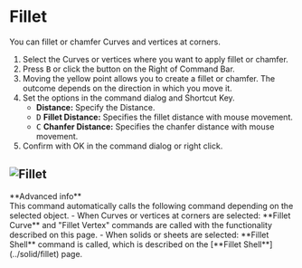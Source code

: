 
# Fillet

<Reference shortcut="B" command="Fillet" button="Right of Command Bar" />

You can fillet or chamfer Curves and vertices at corners.

1. Select the Curves or vertices where you want to apply fillet or chamfer.
2. Press <kbd>B</kbd> or click the button <ButtonIcon type="button-fillet" /> on the Right of Command Bar.
3. Moving the yellow point allows you to create a fillet or chamfer. 
The outcome depends on the direction in which you move it.
4. Set the options in the command dialog and Shortcut Key.
   - **Distance:** Specify the Distance.
   - <kbd>D</kbd> **Fillet Distance:** Specifies the fillet distance with mouse movement.
   - <kbd>C</kbd> **Chanfer Distance:** Specifies the chanfer distance with mouse movement.
4. Confirm with OK in the command dialog or right click.

![Fillet](/img/fillet.gif)
---
<Callout type="info" emoji="ℹ️">
**Advanced info**<br />
This command automatically calls the following command depending on the selected object.
- When Curves or vertices at corners are selected: **Fillet Curve** and "Fillet Vertex" commands are called with the functionality described on this page.
- When solids or sheets are selected: **Fillet Shell** command is called, which is described on the [**Fillet Shell**](../solid/fillet) page.
</Callout>

